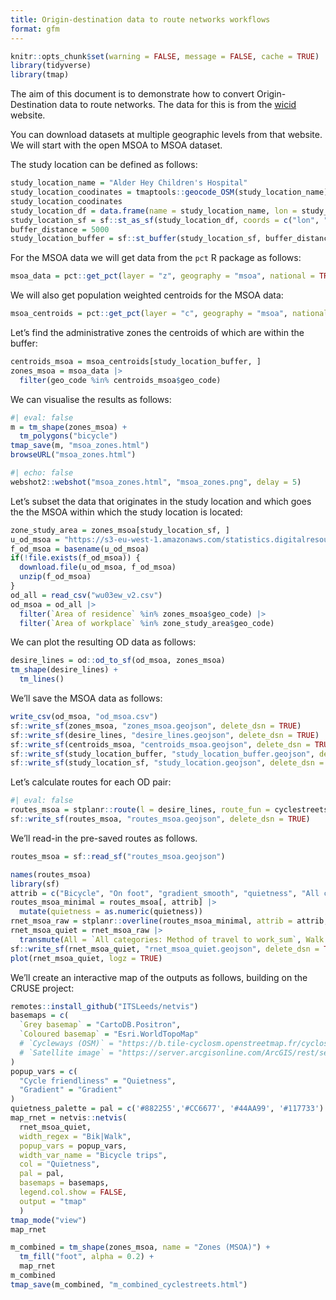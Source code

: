 ```yaml
---
title: Origin-destination data to route networks workflows
format: gfm
---
```


```r
knitr::opts_chunk$set(warning = FALSE, message = FALSE, cache = TRUE)
library(tidyverse)
library(tmap)
```

The aim of this document is to demonstrate how to convert Origin-Destination data to route networks.
The data for this is from the [wicid](https://wicid.ukdataservice.ac.uk/flowdata/cider/wicid/downloads.php) website.

You can download datasets at multiple geographic levels from that website.
We will start with the open MSOA to MSOA dataset.

The study location can be defined as follows:


```r
study_location_name = "Alder Hey Children's Hospital"
study_location_coodinates = tmaptools::geocode_OSM(study_location_name)$coords
study_location_coodinates
study_location_df = data.frame(name = study_location_name, lon = study_location_coodinates[1], lat = study_location_coodinates[2])
study_location_sf = sf::st_as_sf(study_location_df, coords = c("lon", "lat"), crs = 4326)
buffer_distance = 5000
study_location_buffer = sf::st_buffer(study_location_sf, buffer_distance)
```

For the MSOA data we will get data from the `pct` R package as follows:


```r
msoa_data = pct::get_pct(layer = "z", geography = "msoa", national = TRUE)
```

We will also get population weighted centroids for the MSOA data:


```r
msoa_centroids = pct::get_pct(layer = "c", geography = "msoa", national = TRUE)
```

Let's find the administrative zones the centroids of which are within the buffer:


```r
centroids_msoa = msoa_centroids[study_location_buffer, ]
zones_msoa = msoa_data |>
  filter(geo_code %in% centroids_msoa$geo_code)
```

We can visualise the results as follows:


```r
#| eval: false
m = tm_shape(zones_msoa) +
  tm_polygons("bicycle")
tmap_save(m, "msoa_zones.html")
browseURL("msoa_zones.html")
```

```r
#| echo: false
webshot2::webshot("msoa_zones.html", "msoa_zones.png", delay = 5)
```

Let's subset the data that originates in the study location and which goes the the MSOA within which the study location is located:

```r
zone_study_area = zones_msoa[study_location_sf, ]
u_od_msoa = "https://s3-eu-west-1.amazonaws.com/statistics.digitalresources.jisc.ac.uk/dkan/files/FLOW/wu03ew_v2/wu03ew_v2.zip"
f_od_msoa = basename(u_od_msoa)
if(!file.exists(f_od_msoa)) {
  download.file(u_od_msoa, f_od_msoa)
  unzip(f_od_msoa)
}
od_all = read_csv("wu03ew_v2.csv")
od_msoa = od_all |>
  filter(`Area of residence` %in% zones_msoa$geo_code) |>
  filter(`Area of workplace` %in% zone_study_area$geo_code)
```

We can plot the resulting OD data as follows:

```r
desire_lines = od::od_to_sf(od_msoa, zones_msoa)
tm_shape(desire_lines) +
  tm_lines()
```

We'll save the MSOA data as follows:

```r
write_csv(od_msoa, "od_msoa.csv")
sf::write_sf(zones_msoa, "zones_msoa.geojson", delete_dsn = TRUE)
sf::write_sf(desire_lines, "desire_lines.geojson", delete_dsn = TRUE)
sf::write_sf(centroids_msoa, "centroids_msoa.geojson", delete_dsn = TRUE)
sf::write_sf(study_location_buffer, "study_location_buffer.geojson", delete_dsn = TRUE)
sf::write_sf(study_location_sf, "study_location.geojson", delete_dsn = TRUE)
```

Let's calculate routes for each OD pair:

```r
#| eval: false
routes_msoa = stplanr::route(l = desire_lines, route_fun = cyclestreets::journey, plan = "quietest")
sf::write_sf(routes_msoa, "routes_msoa.geojson", delete_dsn = TRUE)
```

We'll read-in the pre-saved routes as follows.

```r
routes_msoa = sf::read_sf("routes_msoa.geojson")
```

```r
names(routes_msoa)
library(sf)
attrib = c("Bicycle", "On foot", "gradient_smooth", "quietness", "All categories: Method of travel to work")
routes_msoa_minimal = routes_msoa[, attrib] |> 
  mutate(quietness = as.numeric(quietness))
rnet_msoa_raw = stplanr::overline(routes_msoa_minimal, attrib = attrib, fun = list(sum = sum, mean = mean))
rnet_msoa_quiet = rnet_msoa_raw |> 
  transmute(All = `All categories: Method of travel to work_sum`, Walk = `On foot_sum`, Bike = Bicycle_sum, Quietness = quietness_mean, Gradient = gradient_smooth_mean)
sf::write_sf(rnet_msoa_quiet, "rnet_msoa_quiet.geojson", delete_dsn = TRUE)
plot(rnet_msoa_quiet, logz = TRUE)
```

We'll create an interactive map of the outputs as follows, building on the CRUSE project:

```r
remotes::install_github("ITSLeeds/netvis")
basemaps = c(
  `Grey basemap` = "CartoDB.Positron",
  `Coloured basemap` = "Esri.WorldTopoMap"
  # `Cycleways (OSM)` = "https://b.tile-cyclosm.openstreetmap.fr/cyclosm/{z}/{x}/{y}.png",
  # `Satellite image` = "https://server.arcgisonline.com/ArcGIS/rest/services/World_Imagery/MapServer/tile/{z}/{y}/{x}'"
)
popup_vars = c(
  "Cycle friendliness" = "Quietness",
  "Gradient" = "Gradient"
)
quietness_palette = pal = c('#882255','#CC6677', '#44AA99', '#117733')
map_rnet = netvis::netvis(
  rnet_msoa_quiet,
  width_regex = "Bik|Walk",
  popup_vars = popup_vars,
  width_var_name = "Bicycle trips",
  col = "Quietness",
  pal = pal,
  basemaps = basemaps,
  legend.col.show = FALSE,
  output = "tmap"
  )
tmap_mode("view")
map_rnet

m_combined = tm_shape(zones_msoa, name = "Zones (MSOA)") +
  tm_fill("foot", alpha = 0.2) +
  map_rnet 
m_combined
tmap_save(m_combined, "m_combined_cyclestreets.html")
```

